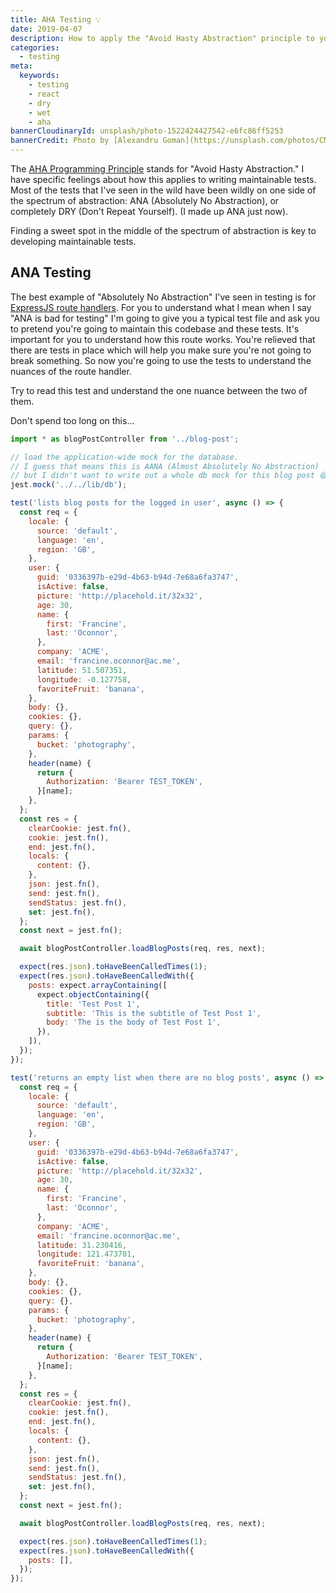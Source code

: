 ```yaml
---
title: AHA Testing 💡
date: 2019-04-07
description: How to apply the "Avoid Hasty Abstraction" principle to your test code.
categories:
  - testing
meta:
  keywords:
    - testing
    - react
    - dry
    - wet
    - aha
bannerCloudinaryId: unsplash/photo-1522424427542-e6fc86ff5253
bannerCredit: Photo by [Alexandru Goman](https://unsplash.com/photos/CM-qccHaQ04)
---
```


The [AHA Programming Principle](/blog/aha-programming) stands for "Avoid Hasty
Abstraction." I have specific feelings about how this applies to writing
maintainable tests. Most of the tests that I've seen in the wild have been
wildly on one side of the spectrum of abstraction: ANA (Absolutely No
Abstraction), or completely DRY (Don't Repeat Yourself). (I made up ANA just
now).

Finding a sweet spot in the middle of the spectrum of abstraction is key to
developing maintainable tests.

## ANA Testing

The best example of "Absolutely No Abstraction" I've seen in testing is for
[ExpressJS route handlers](https://expressjs.com/en/guide/routing.html). For you
to understand what I mean when I say "ANA is bad for testing" I'm going to give
you a typical test file and ask you to pretend you're going to maintain this
codebase and these tests. It's important for you to understand how this route
works. You're relieved that there are tests in place which will help you make
sure you're not going to break something. So now you're going to use the tests
to understand the nuances of the route handler.

Try to read this test and understand the one nuance between the two of them.

<callout-info class="aside">Don't spend too long on this...</callout-info>

```js
import * as blogPostController from '../blog-post';

// load the application-wide mock for the database.
// I guess that means this is AANA (Almost Absolutely No Abstraction)
// but I didn't want to write out a whole db mock for this blog post 😅
jest.mock('../../lib/db');

test('lists blog posts for the logged in user', async () => {
  const req = {
    locale: {
      source: 'default',
      language: 'en',
      region: 'GB',
    },
    user: {
      guid: '0336397b-e29d-4b63-b94d-7e68a6fa3747',
      isActive: false,
      picture: 'http://placehold.it/32x32',
      age: 30,
      name: {
        first: 'Francine',
        last: 'Oconnor',
      },
      company: 'ACME',
      email: 'francine.oconnor@ac.me',
      latitude: 51.507351,
      longitude: -0.127758,
      favoriteFruit: 'banana',
    },
    body: {},
    cookies: {},
    query: {},
    params: {
      bucket: 'photography',
    },
    header(name) {
      return {
        Authorization: 'Bearer TEST_TOKEN',
      }[name];
    },
  };
  const res = {
    clearCookie: jest.fn(),
    cookie: jest.fn(),
    end: jest.fn(),
    locals: {
      content: {},
    },
    json: jest.fn(),
    send: jest.fn(),
    sendStatus: jest.fn(),
    set: jest.fn(),
  };
  const next = jest.fn();

  await blogPostController.loadBlogPosts(req, res, next);

  expect(res.json).toHaveBeenCalledTimes(1);
  expect(res.json).toHaveBeenCalledWith({
    posts: expect.arrayContaining([
      expect.objectContaining({
        title: 'Test Post 1',
        subtitle: 'This is the subtitle of Test Post 1',
        body: 'The is the body of Test Post 1',
      }),
    ]),
  });
});

test('returns an empty list when there are no blog posts', async () => {
  const req = {
    locale: {
      source: 'default',
      language: 'en',
      region: 'GB',
    },
    user: {
      guid: '0336397b-e29d-4b63-b94d-7e68a6fa3747',
      isActive: false,
      picture: 'http://placehold.it/32x32',
      age: 30,
      name: {
        first: 'Francine',
        last: 'Oconnor',
      },
      company: 'ACME',
      email: 'francine.oconnor@ac.me',
      latitude: 31.230416,
      longitude: 121.473701,
      favoriteFruit: 'banana',
    },
    body: {},
    cookies: {},
    query: {},
    params: {
      bucket: 'photography',
    },
    header(name) {
      return {
        Authorization: 'Bearer TEST_TOKEN',
      }[name];
    },
  };
  const res = {
    clearCookie: jest.fn(),
    cookie: jest.fn(),
    end: jest.fn(),
    locals: {
      content: {},
    },
    json: jest.fn(),
    send: jest.fn(),
    sendStatus: jest.fn(),
    set: jest.fn(),
  };
  const next = jest.fn();

  await blogPostController.loadBlogPosts(req, res, next);

  expect(res.json).toHaveBeenCalledTimes(1);
  expect(res.json).toHaveBeenCalledWith({
    posts: [],
  });
});
```

